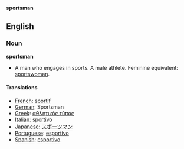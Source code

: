 '''sportsman'''

==English==

===Noun===
'''sportsman'''

*A man who engages in sports.  A male athlete.  Feminine equivalent: [[sportswoman]].

====Translations====
*[[French]]: [[sportif]]
*[[German]]: Sportsman
*[[Greek]]: [[αθλητικός τύπος]]
*[[Italian]]: [[sportivo]]
*[[Japanese]]: [[スポーツマン]]
*[[Portuguese]]: [[esportivo]]
*[[Spanish]]: [[esportivo]]